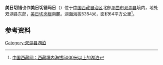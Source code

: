 {{coord|33|38|27|N|89|43|05|E|region:CN_type:waterbody|display=title}}
{{Location map
 |China Tibet
 |mark=<!--dot-->Blue pog.svg
 |lat_deg=33|lat_min=38|lat_sec =27
 |lon_deg=89|lon_min=43|lon_sec =05
 |caption=美日切错在[[西藏|西藏]]的位置。
 |position=right
 |width=350
 |float=right
}}
'''美日切错'''也作'''美日切错玛日'''（{{lang-bo|མེ་རི་ལྕེ་མཚོ}}）位于[[中国|中国]][[西藏自治区|西藏自治区]]北部[[那曲市|那曲市]][[双湖县|双湖县]]境内，地处双湖县东部，[[美日切岗根|美日切岗根]]南麓。湖面海拔5354米，面积64平方公里<ref>[http://zt.tibet.cn/english/zt/tjnj_040317/pic/1-6_02.doc 中国西藏网：西藏境内海拔5000米以上的湖泊]{{dead link|date=2018年1月 |bot=InternetArchiveBot |fix-attempted=yes }}</ref>。
==参考资料==
{{reflist}}

[[Category:双湖县湖泊|Category:双湖县湖泊]]
